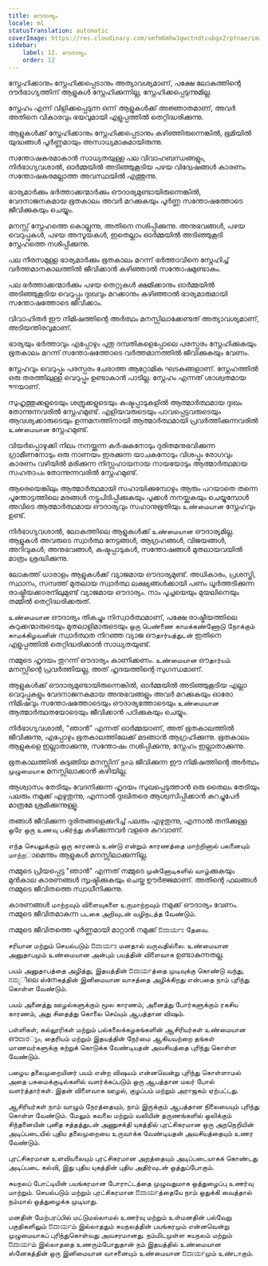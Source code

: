 ```yaml
---
title: ഔദാര്യം
locale: ml
statusTranslation: automatic
coverImage: https://res.cloudinary.com/xmfm6mhw3gwctndtcubgx2rptnae/image/upload/v1740337243/small_cover_educacion_fundamental_a051170f1c.webp
sidebar:
    label: 12. ഔദാര്യം
    order: 12
---
```

സ്നേഹിക്കാനും സ്നേഹിക്കപ്പെടാനും അത്യാവശ്യമാണ്, പക്ഷേ ലോകത്തിന്റെ ദൗർഭാഗ്യത്തിന് ആളുകൾ സ്നേഹിക്കുന്നില്ല, സ്നേഹിക്കപ്പെടുന്നുമില്ല.

സ്നേഹം എന്ന് വിളിക്കപ്പെടുന്ന ഒന്ന് ആളുകൾക്ക് അജ്ഞാതമാണ്, അവർ അതിനെ വികാരവും ഭയവുമായി എളുപ്പത്തിൽ തെറ്റിദ്ധരിക്കുന്നു.

ആളുകൾക്ക് സ്നേഹിക്കാനും സ്നേഹിക്കപ്പെടാനും കഴിഞ്ഞിരുന്നെങ്കിൽ, ഭൂമിയിൽ യുദ്ധങ്ങൾ പൂർണ്ണമായും അസാധ്യമാകുമായിരുന്നു.

സന്തോഷകരമാകാൻ സാധ്യതയുള്ള പല വിവാഹബന്ധങ്ങളും, നിർഭാഗ്യവശാൽ, ഓർമ്മയിൽ അടിഞ്ഞുകൂടിയ പഴയ വിദ്വേഷങ്ങൾ കാരണം സന്തോഷകരമല്ലാത്ത അവസ്ഥയിൽ എത്തുന്നു.

ഭാര്യമാർക്കും ഭർത്താക്കന്മാർക്കും ഔദാര്യമുണ്ടായിരുന്നെങ്കിൽ, വേദനാജനകമായ ഭൂതകാലം അവർ മറക്കുകയും പൂർണ്ണ സന്തോഷത്തോടെ ജീവിക്കുകയും ചെയ്യും.

മനസ്സ് സ്നേഹത്തെ കൊല്ലുന്നു, അതിനെ നശിപ്പിക്കുന്നു. അനുഭവങ്ങൾ, പഴയ വെറുപ്പുകൾ, പഴയ അസൂയകൾ, ഇതെല്ലാം ഓർമ്മയിൽ അടിഞ്ഞുകൂടി സ്നേഹത്തെ നശിപ്പിക്കുന്നു.

പല നീരസമുള്ള ഭാര്യമാർക്കും ഭൂതകാലം മറന്ന് ഭർത്താവിനെ സ്നേഹിച്ച് വർത്തമാനകാലത്തിൽ ജീവിക്കാൻ കഴിഞ്ഞാൽ സന്തോഷമുണ്ടാകും.

പല ഭർത്താക്കന്മാർക്കും പഴയ തെറ്റുകൾ ക്ഷമിക്കാനും ഓർമ്മയിൽ അടിഞ്ഞുകൂടിയ വെറുപ്പും ദുഃഖവും മറക്കാനും കഴിഞ്ഞാൽ ഭാര്യമാരുമായി സന്തോഷത്തോടെ ജീവിക്കാം.

വിവാഹിതർ ഈ നിമിഷത്തിന്റെ അർത്ഥം മനസ്സിലാക്കേണ്ടത് അത്യാവശ്യമാണ്, അടിയന്തിരവുമാണ്.

ഭാര്യയും ഭർത്താവും എപ്പോഴും പുതു ദമ്പതികളെപ്പോലെ പരസ്പരം സ്നേഹിക്കുകയും ഭൂതകാലം മറന്ന് സന്തോഷത്തോടെ വർത്തമാനത്തിൽ ജീവിക്കുകയും വേണം.

സ്നേഹവും വെറുപ്പും പരസ്പരം ചേരാത്ത ആറ്റോമിക ഘടകങ്ങളാണ്. സ്നേഹത്തിൽ ഒരു തരത്തിലുള്ള വെറുപ്പും ഉണ്ടാകാൻ പാടില്ല. സ്നേഹം എന്നത് ശാശ്വതമായ ক্ষমাയാണ്.

സുഹൃത്തുക്കളുടെയും ശത്രുക്കളുടെയും കഷ്ടപ്പാടുകളിൽ ആത്മാർത്ഥമായ ദുഃഖം തോന്നുന്നവരിൽ സ്നേഹമുണ്ട്. എളിയവരുടെയും പാവപ്പെട്ടവരുടെയും ആവശ്യക്കാരുടെയും ഉന്നമനത്തിനായി ആത്മാർത്ഥമായി പ്രവർത്തിക്കുന്നവരിൽ உண்மையான സ്നേഹമുണ്ട്.

വിയർപ്പൊഴുക്കി നിലം നനയ്ക്കുന്ന കർഷകനോടും ദുരിതമനുഭവിക്കുന്ന ഗ്രാമീണനോടും ഒരു നാണയം ഇരക്കുന്ന യാചകനോടും വിശപ്പും രോഗവും കാരണം വഴിയിൽ മരിക്കുന്ന നിസ്സഹായനായ നായയോടും ആത്മാർത്ഥമായ സഹതാപം തോന്നുന്നവരിൽ സ്നേഹമുണ്ട്.

ആരെയെങ്കിലും ആത്മാർത്ഥമായി സഹായിക്കുമ്പോഴും ആരും പറയാതെ തന്നെ പൂന്തോട്ടത്തിലെ മരങ്ങൾ നട്ടുപിടിപ്പിക്കുകയും പൂക്കൾ നനയ്ക്കുകയും ചെയ്യുമ്പോൾ അവിടെ ആത്മാർത്ഥമായ ഔദാര്യവും സഹാനുഭൂതിയും உண்மையான സ്നേഹവും ഉണ്ട്.

നിർഭാഗ്യവശാൽ, ലോകത്തിലെ ആളുകൾക്ക് உண்மையான ഔദാര്യമില്ല. ആളുകൾ അവരുടെ സ്വാർത്ഥ നേട്ടങ്ങൾ, ആഗ്രഹങ്ങൾ, വിജയങ്ങൾ, അറിവുകൾ, അനുഭവങ്ങൾ, കഷ്ടപ്പാടുകൾ, സന്തോഷങ്ങൾ മുതലായവയിൽ മാത്രം ശ്രദ്ധിക്കുന്നു.

ലോകത്ത് ധാരാളം ആളുകൾക്ക് വ്യാജമായ ഔദാര്യമുണ്ട്. അധികാരം, പ്രശസ്തി, സ്ഥാനം, സമ്പത്ത് മുതലായ സ്വാർത്ഥ ലക്ഷ്യങ്ങൾക്കായി പണം ധൂർത്തടിക്കുന്ന രാഷ്ട്രീയക്കാരനിലുമുണ്ട് വ്യാജമായ ഔദാര്യം. നാം പൂച്ചയെയും മുയലിനെയും തമ്മിൽ തെറ്റിദ്ധരിക്കരുത്.

உண்மையான ഔദാര്യം തികച്ചും നിസ്വാർത്ഥമാണ്, പക്ഷേ രാഷ്ട്രീയത്തിലെ കുറുക്കന്മാരുടെയും മുതലാളിമാരുടെയും ஒரு பெண்ணை காமக்கண்ணோடு நோக்கும் காமக்கிழவனின் സ്വാർത്ഥത നിറഞ്ഞ വ്യാജ ഔதார்யத்துடன் ഇതിനെ എളുപ്പത്തിൽ തെറ്റിദ്ധരിക്കാൻ സാധ്യതയുണ്ട്.

നമ്മുടെ ഹൃദയം തുറന്ന് ഔദാര്യം കാണിക്കണം. உண்மையான ഔதார்யம் മനസ്സിന്റെ പ്രവർത്തിയല്ല, അത് ഹൃദയത്തിന്റെ സുഗന്ധമാണ്.

ആളുകൾക്ക് ഔദാര്യമുണ്ടായിരുന്നെങ്കിൽ, ഓർമ്മയിൽ അടിഞ്ഞുകൂടിയ എല്ലാ വെറുപ്പുകളും വേദനാജനകമായ അനുഭവങ്ങളും അവർ മറക്കുകയും ഓരോ നിമിഷവും സന്തോഷത്തോടെയും ഔദാര്യത്തോടെയും உண்மையான ആത്മാർത്ഥതയോടെയും ജീവിക്കാൻ പഠിക്കുകയും ചെയ്യും.

നിർഭാഗ്യവശാൽ, "ഞാൻ" എന്നത് ഓർമ്മയാണ്, അത് ഭൂതകാലത്തിൽ ജീവിക്കുന്നു, എപ്പോഴും ഭൂതകാലത്തിലേക്ക് മടങ്ങാൻ ആഗ്രഹിക്കുന്നു. ഭൂതകാലം ആളുകളെ ഇല്ലാതാക്കുന്നു, സന്തോഷം നശിപ്പിക്കുന്നു, സ്നേഹം ഇല്ലാതാക്കുന്നു.

ഭൂതകാലത്തിൽ കുടുങ്ങിയ മനസ്സിന് நாம் ജീവിക്കുന്ന ഈ നിമിഷത്തിന്റെ അർത്ഥം முழுமையாக മനസ്സിലാക്കാൻ കഴിയില്ല.

ആശ്വാസം തേടിയും വേദനിക്കുന്ന ഹൃദയം സുഖപ്പെടുത്താൻ ഒരു തൈലം തേടിയും പലരും നമുക്ക് എഴുതുന്നു, എന്നാൽ ദുഃഖിതരെ ആശ്വസിപ്പിക്കാൻ കുറച്ചുപേർ മാത്രമേ ശ്രമിക്കുന്നുള്ളൂ.

തങ്ങൾ ജീവിക്കുന്ന ദുരിതങ്ങളെക്കുറിച്ച് പലരും എഴുതുന്നു, എന്നാൽ തനിക്കുള്ള ஒரே ஒரு உணவு பகிர்ந்து കഴിക്കുന്നവർ വളരെ കുറവാണ്.

எந்த செயலுக்கும் ஒரு காரணம் உண்டு என்றும் காரணத்தை மாற்றினால் பலனையும் மாற்றാമെന്നും ആളുകൾ മനസ്സിലാക്കുന്നില്ല.

നമ്മുടെ പ്രിയപ്പെട്ട "ഞാൻ" എന്നത് നമ്മുടെ முன்னோடிகளில் வாழ்ക്കുകയും മുൻകാല കാരണങ്ങൾ സൃഷ്ടിക്കുകയും ചെയ്ത ഊർജ്ജമാണ്. അതിന്റെ ഫലങ്ങൾ നമ്മുടെ ജീവിതത്തെ സ്വാധീനിക്കുന്നു.

കാരണങ്ങൾ மாற்றவும் விளைவுகளை உருமாற்றவும் നമുക്ക് ഔദാര്യം വേണം. നമ്മുടെ ജീവിതമാകുന്ന படகை அறிவுடன் வழிநடத்த வேண்டும்.

നമ്മുടെ ജീവിതത്തെ പൂർണ്ണമായി മാറ്റാൻ നമുക്ക് ಔದಾರ್ಯಂ தேவை.

சரியான மற்றும் செயல்படும் ಔದಾರ್ಯಂ மனதால் வருவதில்லை. உண்மையான அனுதாபமும் உண்மையான அன்பும் பயத்தின் விளைவாக ഉണ്ടാകുന്നതല്ല.

பயம் அனுதாபத்தை அழித்து, இதயத்தின் ಔದಾರ್ಯத்தை முடிவுக்கு கொண்டு வந்து, ನಮ್ಮിലെ ஸ்നേகத்தின் இனிமையான வாசத்தை அழிக்கிறது என்பதை நாம் புரிந்து கொள்ள வேண்டும்.

பயம் அனைத்து ஊழல்களுக்கும் மூல காரணம், அனைத்து போர்களுக்கும் ரகசிய காரணம், அது சிதைத்து கொலை செய்யும் ஆபத்தான விஷம்.

பள்ளிகள், கல்லூரிகள் மற்றும் பல்கலைக்கழகங்களின் ஆசிரியர்கள் உண்மையான ഔದಾರ്യം, தைரியம் மற்றும் இதயத்தின் நேர்மை ஆகியவற்றை தங்கள் மாணவர்களுக்கு கற்றுக் கொடுக்க வேண்டியதன் அவசியத்தை புரிந்து கொள்ள வேண்டும்.

பழைய தலைமுறையினர் பயம் என்ற விஷயம் என்னவென்று புரிந்து கொள்ளாமல் அதை பசுமைக்குடில்களில் வளர்க்கப்படும் ஒரு ஆபத்தான மலர் போல் வளர்த்தார்கள். இதன் விளைவாக ஊழல், குழப்பம் மற்றும் அராஜகம் ஏற்பட்டது.

ஆசிரியர்கள் நாம் வாழும் நேரத்தையும், நாம் இருக்கும் ஆபத்தான நிலையையும் புரிந்து கொள்ள வேண்டும். மேலும் கவலை மற்றும் வலியின் தருணங்களில் ஒலிக்கும் சிந்தனையின் புனித சத்தத்துடன் அணுசக்தி யுகத்தில் புரட்சிகரமான ஒரு அறநெறியின் அடிப்படையில் புதிய தலைமுறையை உருவாக்க வேண்டியதன் அவசியத்தையும் உணர வேண்டும்.

புரட்சிகரமான உளவியலையும் புரட்சிகரமான அறத்தையும் அடிப்படையாகக் கொண்டது அடிப்படை கல்வி, இது புதிய யுகத்தின் புதிய அதிர்வுடன் ஒத்துப்போகும்.

சுயநலப் போட்டியின் பயங்கரமான போராட்டத்தை முழுவதுமாக ஒத்துழைப்பு உணர்வு மாற்றும். செயல்படும் மற்றும் புரட்சிகரமான ಔದಾರ್ಯத்தையே நாம் ஒதுக்கி வைத்தால் நம்மால் ஒத்துழைக்க முடியாது.

மனதின் மேற்பரப்பில் மட்டுமல்லாமல் உணர்வு மற்றும் உள்மனதின் பல்வேறு பகுதிகளிலும் ಔದಾರ್ಯம் இல்லாததும் சுயநலத்தின் பயங்கரமும் என்னவென்று முழுமையாகப் புரிந்துகொள்வது அவசரமானது. நம்மிடமுள்ள சுயநலம் மற்றும் ಔದಾರ್ಯம் இல்லாததை உணரும்போதுதான் நம் இதயத்தில் உண்மையான ஸ்னேகத்தின் ஒரு இனிமையான வாசனையும் உண்மையான ಔದಾರ್ಯமும் உண்டாகும்.

